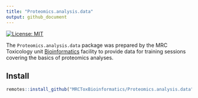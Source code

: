 ```yaml
---
title: "Proteomics.analysis.data"
output: github_document
---
```


<!-- badges: start -->
[![License: MIT](https://img.shields.io/badge/License-MIT-blue.svg)](https://opensource.org/licenses/MIT)
<!-- badges: end -->

The `Proteomics.analysis.data` package was prepared by the 
MRC Toxicology unit [Bioinformatics](https://www.mrc-tox.cam.ac.uk/facilities/bioinformatics)
facility to provide data for training sessions covering the basics of proteomics analyses.

## Install

```r
remotes::install_github("MRCToxBioinformatics/Proteomics.analysis.data")
```
